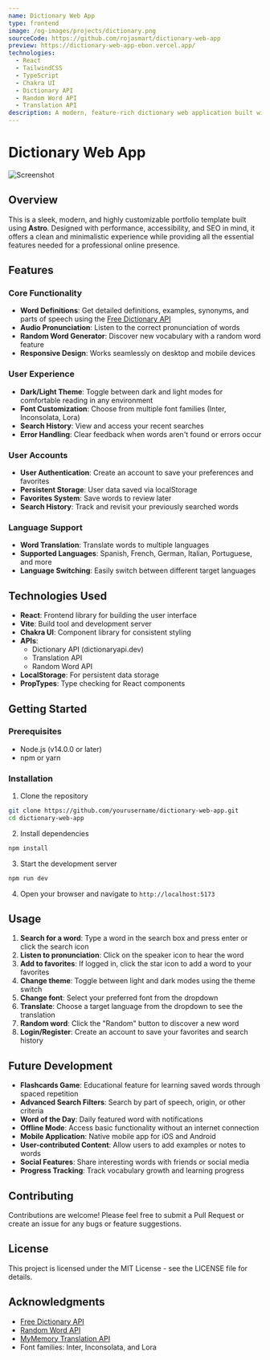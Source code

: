 ```yaml
---
name: Dictionary Web App
type: frontend
image: /og-images/projects/dictionary.png
sourceCode: https://github.com/rojasmart/dictionary-web-app
preview: https://dictionary-web-app-ebon.vercel.app/
technologies:
  - React
  - TailwindCSS
  - TypeScript
  - Chakra UI
  - Dictionary API
  - Random Word API
  - Translation API
description: A modern, feature-rich dictionary web application built with React and Chakra UI that allows users to look up word definitions, translations, listen to pronunciations, and save favorite words.
---
```


# Dictionary Web App

![Screenshot](/og-images/projects/dictionary.png)

## Overview

This is a sleek, modern, and highly customizable portfolio template built using **Astro**. Designed with performance, accessibility, and SEO in mind, it offers a clean and minimalistic experience while providing all the essential features needed for a professional online presence.

## Features

### Core Functionality

- **Word Definitions**: Get detailed definitions, examples, synonyms, and parts of speech using the [Free Dictionary API](https://dictionaryapi.dev/)
- **Audio Pronunciation**: Listen to the correct pronunciation of words
- **Random Word Generator**: Discover new vocabulary with a random word feature
- **Responsive Design**: Works seamlessly on desktop and mobile devices

### User Experience

- **Dark/Light Theme**: Toggle between dark and light modes for comfortable reading in any environment
- **Font Customization**: Choose from multiple font families (Inter, Inconsolata, Lora)
- **Search History**: View and access your recent searches
- **Error Handling**: Clear feedback when words aren't found or errors occur

### User Accounts

- **User Authentication**: Create an account to save your preferences and favorites
- **Persistent Storage**: User data saved via localStorage
- **Favorites System**: Save words to review later
- **Search History**: Track and revisit your previously searched words

### Language Support

- **Word Translation**: Translate words to multiple languages
- **Supported Languages**: Spanish, French, German, Italian, Portuguese, and more
- **Language Switching**: Easily switch between different target languages

## Technologies Used

- **React**: Frontend library for building the user interface
- **Vite**: Build tool and development server
- **Chakra UI**: Component library for consistent styling
- **APIs**:
  - Dictionary API (dictionaryapi.dev)
  - Translation API
  - Random Word API
- **LocalStorage**: For persistent data storage
- **PropTypes**: Type checking for React components

## Getting Started

### Prerequisites

- Node.js (v14.0.0 or later)
- npm or yarn

### Installation

1. Clone the repository

```bash
git clone https://github.com/yourusername/dictionary-web-app.git
cd dictionary-web-app
```

2. Install dependencies

```bash
npm install
```

3. Start the development server

```bash
npm run dev
```

4. Open your browser and navigate to `http://localhost:5173`

## Usage

1. **Search for a word**: Type a word in the search box and press enter or click the search icon
2. **Listen to pronunciation**: Click on the speaker icon to hear the word
3. **Add to favorites**: If logged in, click the star icon to add a word to your favorites
4. **Change theme**: Toggle between light and dark modes using the theme switch
5. **Change font**: Select your preferred font from the dropdown
6. **Translate**: Choose a target language from the dropdown to see the translation
7. **Random word**: Click the "Random" button to discover a new word
8. **Login/Register**: Create an account to save your favorites and search history

## Future Development

- **Flashcards Game**: Educational feature for learning saved words through spaced repetition
- **Advanced Search Filters**: Search by part of speech, origin, or other criteria
- **Word of the Day**: Daily featured word with notifications
- **Offline Mode**: Access basic functionality without an internet connection
- **Mobile Application**: Native mobile app for iOS and Android
- **User-contributed Content**: Allow users to add examples or notes to words
- **Social Features**: Share interesting words with friends or social media
- **Progress Tracking**: Track vocabulary growth and learning progress

## Contributing

Contributions are welcome! Please feel free to submit a Pull Request or create an issue for any bugs or feature suggestions.

## License

This project is licensed under the MIT License - see the LICENSE file for details.

## Acknowledgments

- [Free Dictionary API](https://dictionaryapi.dev/)
- [Random Word API](https://random-word-api.herokuapp.com/)
- [MyMemory Translation API](https://mymemory.translated.net/doc/spec.php)
- Font families: Inter, Inconsolata, and Lora
